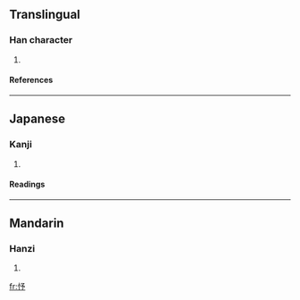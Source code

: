 ==Translingual==
===Han character===
{{Han char|rn=61|rad=心|as=04|sn=7|four=|canj=心弓戈弓 (PNIN), X心弓戈弓 (XPNIN)}}
# {{defn|Han|sort=心04}}
====References====
{{Han ref|kx=0378.020|dkj=10371|dj=0706.020|hdz=42279.040|uh=5FEC|ud=24556}}
----
==Japanese==
===Kanji===
{{ja-kanji|grade=|rs=心04}}
# {{defn|Japanese}} 
====Readings====
{{ja-readings|on=[[よ]] (yo), [[しょ]] (sho)|kun=[[あらかじめ]] (arakajime), [[やすんずる]] (yasunzuru)}}
----
==Mandarin==
===Hanzi===
{{cmn-hanzi|pin=[[yù]] (yu4)|wg=yü<sup>4</sup>}}
# {{defn|Mandarin}}

[[fr:忬]]